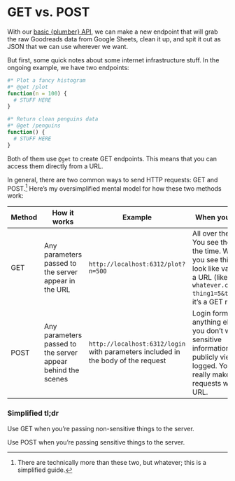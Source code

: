 # GET vs. POST

With our [basic {plumber} API](plumber.qmd#final-minimal-example-plumber.r-file), we can make a new endpoint that will grab the raw Goodreads data from Google Sheets, clean it up, and spit it out as JSON that we can use wherever we want.

But first, some quick notes about some internet infrastructure stuff. In the ongoing example, we have two endpoints:

``` r
#* Plot a fancy histogram
#* @get /plot
function(n = 100) {
  # STUFF HERE
}

#* Return clean penguins data
#* @get /penguins
function() {
  # STUFF HERE
}
```

Both of them use `@get` to create GET endpoints. This means that you can access them directly from a URL.

In general, there are two common ways to send HTTP requests: GET and POST.[^get-post-1] Here's my oversimplified mental model for how these two methods work:

[^get-post-1]: There are technically more than these two, but whatever; this is a simplified guide.

| Method | How it works                                                  | Example                                                                           | When you'd use it                                                                                                                                                           |
|---------------|---------------|---------------|---------------------------|
| GET    | Any parameters passed to the server appear in the URL         | `http://localhost:6312/plot?n=500`                                                | All over the place. You see these all the time. Whenever you see things that look like variables in a URL (like `whatever.com/blah?thing1=5&thing2=10`) it's a GET request. |
| POST   | Any parameters passed to the server appear behind the scenes  | `http://localhost:6312/login` with parameters included in the body of the request | Login forms, anything else where you don't want sensitive information to be publicly viewable or logged. You can't really make these requests with just a URL.              |

::: callout-tip
### Simplified tl;dr

Use GET when you're passing non-sensitive things to the server.

Use POST when you're passing sensitive things to the server.
:::
